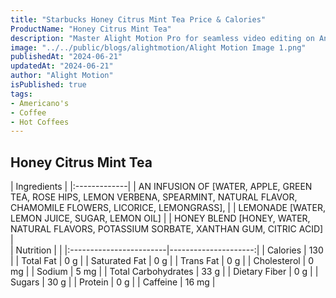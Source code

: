 ```yaml
---
title: "Starbucks Honey Citrus Mint Tea Price & Calories"
ProductName: "Honey Citrus Mint Tea"
description: "Master Alight Motion Pro for seamless video editing on Android, iOS, and Tablets with our ultimate guide, unlocking advanced features and elevating your skills in 2024!"
image: "../../public/blogs/alightmotion/Alight Motion Image 1.png"
publishedAt: "2024-06-21"
updatedAt: "2024-06-21"
author: "Alight Motion"
isPublished: true
tags:
- Americano's
- Coffee
- Hot Coffees   
---
```


 
## Honey Citrus Mint Tea 
  
<div className="tables-container">
  <div className="table-wrapper">
    | Ingredients  |  
    |:-------------|
    | AN INFUSION OF [WATER, APPLE, GREEN TEA, ROSE HIPS, LEMON VERBENA, SPEARMINT, NATURAL FLAVOR, CHAMOMILE FLOWERS, LICORICE, LEMONGRASS],        |
    | LEMONADE [WATER, LEMON JUICE, SUGAR, LEMON OIL]       |
    | HONEY BLEND [HONEY, WATER, NATURAL FLAVORS, POTASSIUM SORBATE, XANTHAN GUM, CITRIC ACID]     |
  </div>
  <div className="table-wrapper">
    | Nutrition               |                      |  
    |:------------------------|---------------------:|
    | Calories                | 130                  |
    | Total Fat               | 0 g                  |
    | Saturated Fat           | 0 g                  |
    | Trans Fat               | 0 g                  |
    | Cholesterol             | 0 mg                 |
    | Sodium                  | 5 mg                 |
    | Total Carbohydrates     | 33 g                 |
    | Dietary Fiber           | 0 g                  |
    | Sugars                  | 30 g                 |
    | Protein                 | 0 g                  |
    | Caffeine                | 16 mg                |
  </div>
</div>
<style jsx>{`
  .tables-container {
    display: flex;
    flex-direction: row;
    gap: 30px;
  }
  .table-wrapper {
    width: 500px; /* Adjust as needed */
  }
  @media (max-width: 768px) {
    .tables-container {
      flex-direction: column;
      gap: 0px; /* Adjust as needed */
    }
    .table-wrapper {
      width: 100%; /* Adjust as needed */
    }
  }
`}</style>
